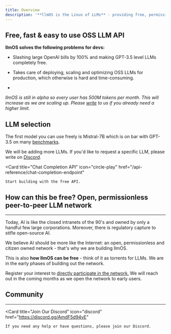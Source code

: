 ```yaml
---
title: Overview
description: '**llmOS is the Linux of LLMs** - providing free, permissionless serving to open-source LLMs for everyone. By devs, for devs.'
---
```


## Free, fast & easy to use OSS LLM API


**llmOS solves the following problems for devs:**

* Slashing large OpenAI bills by 100% and making GPT-3.5 level LLMs completely free.

* Takes care of deploying, scaling and optimizing OSS LLMs for production, which otherwise is hard and time-consuming. 

* 

*llmOS is still in alpha so every user has 500M tokens per month. This will increase as we are scaling up. Please [write](https://discord.gg/38c5cxE4Zb) to us if you already need a higher limit.*

## LLM selection

The first model you can use freely is Mistral-7B which is on bar with GPT-3.5 on many [benchmarks](https://mistral.ai/news/announcing-mistral-7b/).

We will be adding more LLMs. If you'd like to request a specific LLM, please write on [Discord](https://discord.gg/38c5cxE4Zb). 

<Card
    title="Chat Completion API"
    icon="circle-play"
    href="/api-reference/chat-completion-endpoint"
>
    Start building with the free API.
</Card>

## How can this be free? Open, permissionless peer-to-peer LLM network

***

Today, AI is like the closed intranets of the 90's and owned by only a handful few large corporations. Moreover, there is regulatory capture to stifle open-source AI.

We believe AI should be more like the Internet: an open, permissionless and citizen owned network - that's why we are building llmOS. 

This is also **how llmOS can be free** - think of it as torrents for LLMs. We are in the early phases of building out the network. 

Register your interest to [directly participate in the network.](https://discord.gg/38c5cxE4Zb) We will reach out in the coming months as we open the network to early users.

## Community

***

  <Card
    title="Join Our Discord"
    icon="discord"
    href="https://discord.gg/AmdF5d94vE"
  >
    If you need any help or have questions, please join our Discord.
  </Card>
